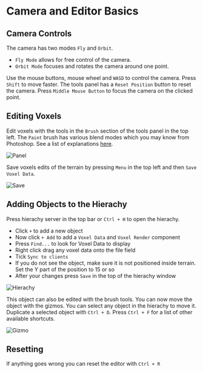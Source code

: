 # Camera and Editor Basics

## Camera Controls
The camera has two modes `Fly` and `Orbit`. 
* `Fly Mode` allows for free control of the camera. 
* `Orbit Mode` focuses and rotates the camera around one point. 

Use the mouse buttons, mouse wheel and `WASD` to control the camera. Press `Shift` to move faster. 
The tools panel has a `Reset Position` button to reset the camera. 
Press `Middle Mouse Button` to focus the camera on the clicked point.

## Editing Voxels
Edit voxels with the tools in the `Brush` section of the tools panel in the top left. 
The `Paint` brush has various blend modes which you may know from Photoshop. See a list of explanations [here](https://photoshoptrainingchannel.com/blending-modes-explained/#normal-blending-modes).

![Panel](/img/editor-basics/panelBrush.png)

Save voxels edits of the terrain by pressing `Menu` in the top left and then `Save Voxel Data`.

![Save](/img/editor-basics/saveVoxels.png)

## Adding Objects to the Hierachy
Press hierachy server in the top bar or `Ctrl + H` to open the hierachy. 
 * Click `+` to add a new object
 * Now click `+ Add` to add a `Voxel Data` and `Voxel Render` component
 * Press `Find...` to look for Voxel Data to display
 * Right click drag any voxel data onto the file field
 * Tick `Sync to clients`
 * If you do not see the object, make sure it is not positioned inside terrain. Set the Y part of the position to 15 or so
 * After your changes press `Save` in the top of the hierachy window

![Hierachy](/img/editor-basics/hierachy1.png)

This object can also be edited with the brush tools.
You can now move the object with the gizmos. You can select any object in the hierachy to move it. Duplicate a selected object with `Ctrl + D`. Press `Ctrl + F` for a list of other available shortcuts.

![Gizmo](/img/editor-basics/gizmo.png)

## Resetting
If anything goes wrong you can reset the editor with `Ctrl + R`
